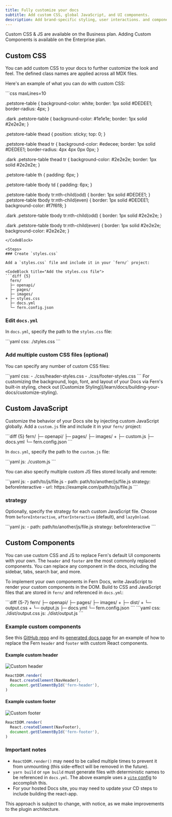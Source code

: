 ```yaml
---
title: Fully customize your docs
subtitle: Add custom CSS, global JavaScript, and UI components. 
description: Add brand-specific styling, user interactions. and components to make your docs your own.
---
```


<Note>
Custom CSS & JS are available on the Business plan. 
Adding Custom Components is available on the Enterprise plan.
</Note>

## Custom CSS

You can add custom CSS to your docs to further customize the look and feel. The defined class names are applied across all MDX files.

Here's an example of what you can do with custom CSS:

<CodeBlock title="styles.css">
```css maxLines=10

.petstore-table {
    background-color: white;
    border: 1px solid #DEDEE1;
    border-radius: 4px;
}

.dark .petstore-table { 
    background-color: #1e1e1e;
    border: 1px solid #2e2e2e;
}

.petstore-table thead {
    position: sticky;
    top: 0;
}

.petstore-table thead tr {
    background-color: #edecee;
    border: 1px solid #DEDEE1;
    border-radius: 4px 4px 0px 0px;
}

.dark .petstore-table thead tr {
    background-color: #2e2e2e;
    border: 1px solid #2e2e2e;
}

.petstore-table th {
    padding: 6px;
}

.petstore-table tbody td {
    padding: 6px;
}

.petstore-table tbody tr:nth-child(odd) {
    border: 1px solid #DEDEE1;
}
.petstore-table tbody tr:nth-child(even) {
    border: 1px solid #DEDEE1;
    background-color: #f7f6f8;
}

.dark .petstore-table tbody tr:nth-child(odd) {
    border: 1px solid #2e2e2e;
}

.dark .petstore-table tbody tr:nth-child(even) {
    border: 1px solid #2e2e2e;
    background-color: #2e2e2e;
}
```
</CodeBlock>

<Steps>
### Create `styles.css`

Add a `styles.css` file and include it in your `fern/` project:

<CodeBlock title="Add the styles.css file">
```diff {5}
  fern/
  ├─ openapi/
  ├─ pages/
  ├─ images/
+ ├─ styles.css
  ├─ docs.yml
  └─ fern.config.json
```
</CodeBlock>

### Edit `docs.yml`

In `docs.yml`, specify the path to the `styles.css` file:

<CodeBlock title="docs.yml">
```yaml
css: ./styles.css
```
</CodeBlock>

### Add multiple custom CSS files (optional)

You can specify any number of custom CSS files:

<CodeBlock title="docs.yml">
```yaml
css:
  - ./css/header-styles.css
  - ./css/footer-styles.css
```
</CodeBlock>

</Steps>

<Note>
For customizing the background, logo, font, and layout of your Docs via Fern's built-in styling, 
check out [Customize Styling](/learn/docs/building-your-docs/customize-styling). 
</Note>

## Custom JavaScript

Customize the behavior of your Docs site by injecting custom JavaScript globally. Add a `custom.js` file and include it in your `fern/` project:

<CodeBlock title="Add the styles.css file">
```diff {5}
  fern/
  ├─ openapi/
  ├─ pages/
  ├─ images/
+ ├─ custom.js
  ├─ docs.yml
  └─ fern.config.json
```
</CodeBlock>

In `docs.yml`, specify the path to the `custom.js` file:

<CodeBlock title="docs.yml">
```yaml
js: ./custom.js
```
</CodeBlock>

You can also specify multiple custom JS files stored locally and remote:

<CodeBlock title="docs.yml">
```yaml
js:
    - path/to/js/file.js
    - path: path/to/another/js/file.js
        strategy: beforeInteractive
    - url: https://example.com/path/to/js/file.js
```
</CodeBlock>

### strategy

Optionally, specify the strategy for each custom JavaScript file. Choose from `beforeInteractive`, `afterInteractive` (default), and `lazyOnload`. 

<CodeBlock title="docs.yml">
```yaml
js:
    - path: path/to/another/js/file.js
        strategy: beforeInteractive
```
</CodeBlock>

## Custom Components

You can use custom CSS and JS to replace Fern's default UI components with your own. The `header` and `footer` 
are the most commonly replaced components. You can replace any component in the docs, 
including the sidebar, tabs, search bar, and more.

To implement your own components in Fern Docs, write JavaScript to render your 
custom components in the DOM. Build to CSS and JavaScript files that 
are stored in `fern/` and referenced in `docs.yml`:

<CodeBlocks>
<CodeBlock title="fern/">
```diff {5-7}
  fern/
  ├─ openapi/
  ├─ pages/
  ├─ images/
+ ├─ dist/
+   └─ output.css
+   └─ output.js
  ├─ docs.yml
  └─ fern.config.json
```
</CodeBlock>
<CodeBlock title="docs.yml">
```yaml
css: ./dist/output.css
js: ./dist/output.js
```
</CodeBlock>
</CodeBlocks>

### Example custom components

See this [GitHub repo](https://github.com/fern-api/docs-custom-js-example) 
and its [generated docs page](https://custom-js-example.docs.buildwithfern.com/get-started/welcome) 
for an example of how to replace the Fern `header` and `footer` with custom React components. 

#### Example custom header

<Frame>
   <img alt="Custom header" src="../../../images/custom-header.png" />
</Frame>

```JavaScript
ReactDOM.render(
  React.createElement(NavHeader),
  document.getElementById('fern-header'),
)
```

#### Example custom footer

<Frame>
   <img alt="Custom footer" src="../../../images/custom-footer.png" />
</Frame>

```JavaScript
ReactDOM.render(
  React.createElement(NavFooter),
  document.getElementById('fern-footer'),
)
```

### Important notes

- `ReactDOM.render()` may need to be called multiple times to prevent it from unmounting (this side-effect will be removed in the future).
- `yarn build` or `npm build` must generate files with deterministic names to be referenced in `docs.yml`. The above example uses a [`vite` config](https://github.com/fern-api/docs-custom-js-example/blob/main/custom-app/vite.config.ts) to accomplish this.
- For your hosted Docs site, you may need to update your CD steps to include building the react-app.

<Info>
This approach is subject to change, with notice, as we make improvements to the plugin architecture.
</Info>
